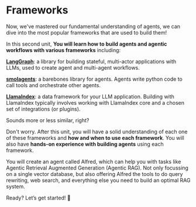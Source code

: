 # Frameworks

Now, we've mastered our fundamental understanding of agents, we can dive into the most popular frameworks that are used to build them!

In this second unit, **You will learn how to build agents and agentic workflows with various frameworks** including:

**[LangGraph](https://github.com/langchain-ai/langgraph)**: a library for building stateful, multi-actor applications with LLMs, used to create agent and multi-agent workflows.

**[smolagents](https://github.com/huggingface/smolagents)**: a barebones library for agents. Agents write python code to call tools and orchestrate other agents.

**[LlamaIndex](https://github.com/run-llama/llama_index)**: a data framework for your LLM application. Building with LlamaIndex typically involves working with LlamaIndex core and a chosen set of integrations (or plugins).

Sounds more or less similar, right?

Don't worry. After this unit, you will have a solid understanding of each one of these frameworks and **how and when to use each framework**. You will also have **hands-on experience with building agents** using each framework.

You will create an agent called Alfred, which can help you with tasks like Agentic Retrieval Augmented Generation (Agentic RAG).
Not only focussing on a single vector database, but also offering Alfred the tools to do query rewriting, web search, and everything else you need to build an optimal RAG system.

Ready? Let’s get started! 🚀